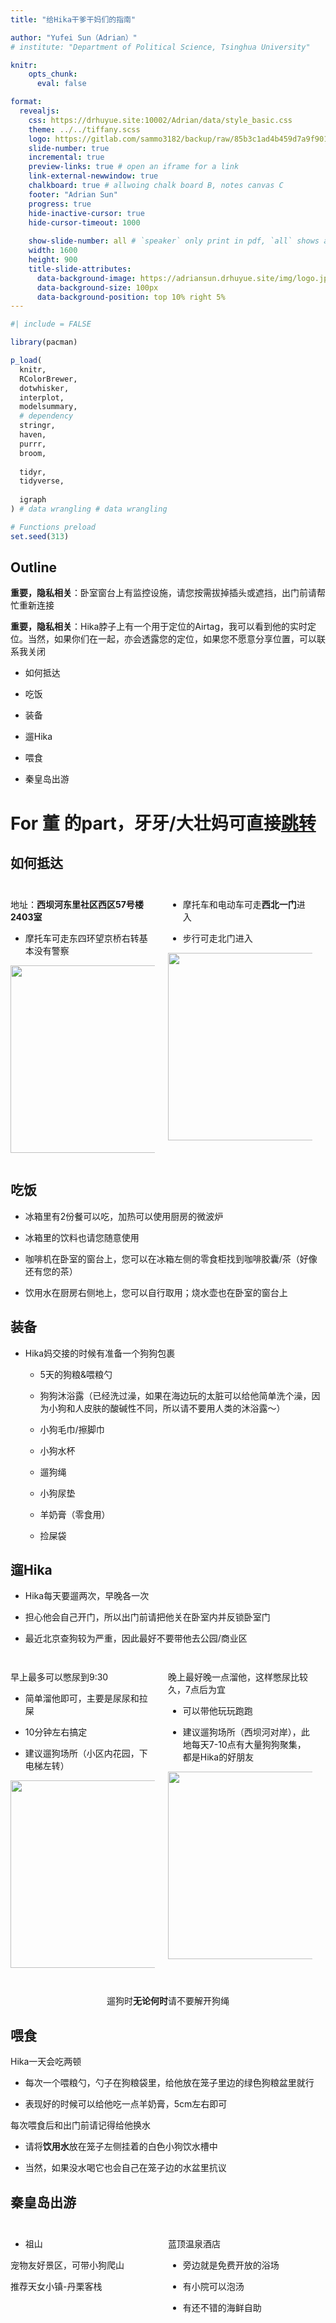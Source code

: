 ```yaml
---
title: "给Hika干爹干妈们的指南"

author: "Yufei Sun（Adrian）"
# institute: "Department of Political Science, Tsinghua University" 

knitr: 
    opts_chunk: 
      eval: false

format: 
  revealjs:
    css: https://drhuyue.site:10002/Adrian/data/style_basic.css
    theme: ../../tiffany.scss
    logo: https://gitlab.com/sammo3182/backup/raw/85b3c1ad4b459d7a9f901f124b936428eda5fcaf/logo_zzxx.png?inline=true
    slide-number: true
    incremental: true
    preview-links: true # open an iframe for a link
    link-external-newwindow: true
    chalkboard: true # allwoing chalk board B, notes canvas C
    footer: "Adrian Sun"
    progress: true
    hide-inactive-cursor: true
    hide-cursor-timeout: 1000
    
    show-slide-number: all # `speaker` only print in pdf, `all` shows all the time
    width: 1600
    height: 900
    title-slide-attributes:
      data-background-image: https://adriansun.drhuyue.site/img/logo.jpg
      data-background-size: 100px   
      data-background-position: top 10% right 5%
---
```


```r
#| include = FALSE

library(pacman)

p_load(
  knitr,
  RColorBrewer,
  dotwhisker,
  interplot,
  modelsummary,
  # dependency
  stringr,
  haven,
  purrr,
  broom,
  
  tidyr,
  tidyverse,
  
  igraph
) # data wrangling # data wrangling

# Functions preload
set.seed(313)
```

## Outline

**重要，隐私相关**：卧室窗台上有监控设施，请您按需拔掉插头或遮挡，出门前请帮忙重新连接

**重要，隐私相关**：Hika脖子上有一个用于定位的Airtag，我可以看到他的实时定位。当然，如果你们在一起，亦会透露您的定位，如果您不愿意分享位置，可以联系我关闭

- 如何抵达

- 吃饭

- 装备

- 遛Hika

- 喂食

- 秦皇岛出游

# For 董 的part，牙牙/大壮妈可直接[跳转](https://adriansun.drhuyue.site/slides/meeting/Hika/Hika.html#/%E8%A3%85%E5%A4%87)

## 如何抵达

::::{.columns style="text-align:left; margin-top: 2em"}
:::{.column width="50%" .fragment}

地址：**西坝河东里社区西区57号楼2403室**

- 摩托车可走东四环望京桥右转基本没有警察

![](https://drhuyue.site:10002/Adrian/figure/mapXibahe.png){height=300 fig-align="left"}


:::

:::{.column width="50%" .fragment}

- 摩托车和电动车可走**西北一门**进入

- 步行可走北门进入

![](https://drhuyue.site:10002/Adrian/figure/entranceXibahe.png){height=300 fig-align="left"}

:::
:::{.notes}

:::
::::

## 吃饭

- 冰箱里有2份餐可以吃，加热可以使用厨房的微波炉

- 冰箱里的饮料也请您随意使用

- 咖啡机在卧室的窗台上，您可以在冰箱左侧的零食柜找到咖啡胶囊/茶（好像还有您的茶）

- 饮用水在厨房右侧地上，您可以自行取用；烧水壶也在卧室的窗台上

## 装备

- Hika妈交接的时候有准备一个狗狗包裹

  - 5天的狗粮&喂粮勺
  
  - 狗狗沐浴露（已经洗过澡，如果在海边玩的太脏可以给他简单洗个澡，因为小狗和人皮肤的酸碱性不同，所以请不要用人类的沐浴露～）
  
  - 小狗毛巾/擦脚巾
  
  - 小狗水杯
  
  - 遛狗绳
  
  - 小狗尿垫
  
  - 羊奶膏（零食用）
  
  - 捡屎袋

## 遛Hika

- Hika每天要遛两次，早晚各一次

- 担心他会自己开门，所以出门前请把他关在卧室内并反锁卧室门

- 最近北京查狗较为严重，因此最好不要带他去公园/商业区

::::{.columns style="text-align:left; margin-top: 2em"}
:::{.column width="50%" .fragment}

早上最多可以憋尿到9:30

- 简单溜他即可，主要是尿尿和拉屎

- 10分钟左右搞定

- 建议遛狗场所（小区内花园，下电梯左转）

![](https://drhuyue.site:10002/Adrian/figure/gardenXibahe.png){height=300 fig-align="left"}


:::

:::{.column width="50%" .fragment}

晚上最好晚一点溜他，这样憋尿比较久，7点后为宜

- 可以带他玩玩跑跑

- 建议遛狗场所（西坝河对岸），此地每天7-10点有大量狗狗聚集，都是Hika的好朋友

![](https://drhuyue.site:10002/Adrian/figure/lawnXibahe.png){height=300 fig-align="left"}


:::
:::{.notes}

:::
::::

:::{.fragment style="text-align:center; margin-top: 2em"}

[遛狗时**无论何时**请不要解开狗绳]{.red}

:::

## 喂食

Hika一天会吃两顿

- 每次一个喂粮勺，勺子在狗粮袋里，给他放在笼子里边的绿色狗粮盆里就行

- 表现好的时候可以给他吃一点羊奶膏，5cm左右即可

每次喂食后和出门前请记得给他换水

- 请将**饮用水**放在笼子左侧挂着的白色小狗饮水槽中

- 当然，如果没水喝它也会自己在笼子边的水盆里抗议

## 秦皇岛出游

::::{.columns style="text-align:left; margin-top: 2em"}
:::{.column width="50%" .fragment}

- 祖山

宠物友好景区，可带小狗爬山

推荐天女小镇-丹栗客栈

:::

:::{.column width="50%" .fragment}

蓝顶温泉酒店

- 旁边就是免费开放的浴场

- 有小院可以泡汤

- 有还不错的海鲜自助


:::
:::{.notes}

:::
::::



